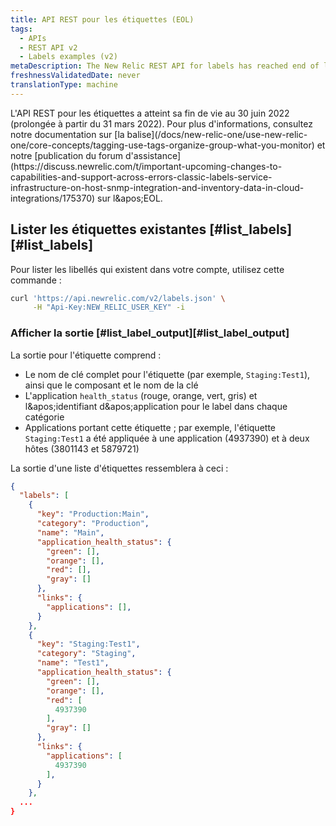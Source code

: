 ```yaml
---
title: API REST pour les étiquettes (EOL)
tags:
  - APIs
  - REST API v2
  - Labels examples (v2)
metaDescription: The New Relic REST API for labels has reached end of life. Use tags instead.
freshnessValidatedDate: never
translationType: machine
---
```


<Callout variant="important">
  L&apos;API REST pour les étiquettes a atteint sa fin de vie au 30 juin 2022 (prolongée à partir du 31 mars 2022). Pour plus d&apos;informations, consultez notre documentation sur [la balise](/docs/new-relic-one/use-new-relic-one/core-concepts/tagging-use-tags-organize-group-what-you-monitor) et notre [publication du forum d&apos;assistance](https://discuss.newrelic.com/t/important-upcoming-changes-to-capabilities-and-support-across-errors-classic-labels-service-infrastructure-on-host-snmp-integration-and-inventory-data-in-cloud-integrations/175370) sur l&amp;apos;EOL.
</Callout>

## Lister les étiquettes existantes [#list\_labels][#list_labels]

Pour lister les libellés qui existent dans votre compte, utilisez cette commande :

```sh
curl 'https://api.newrelic.com/v2/labels.json' \
     -H "Api-Key:NEW_RELIC_USER_KEY" -i
```

### Afficher la sortie [#list\_label\_output][#list_label_output]

La sortie pour l&apos;étiquette comprend :

* Le nom de clé complet pour l&apos;étiquette (par exemple, `Staging:Test1`), ainsi que le composant et le nom de la clé
* L&apos;application `health_status` (rouge, orange, vert, gris) et l&amp;apos;identifiant d&amp;apos;application pour le label dans chaque catégorie
* Applications portant cette étiquette ; par exemple, l&apos;étiquette `Staging:Test1` a été appliquée à une application (4937390) et à deux hôtes (3801143 et 5879721)

La sortie d&apos;une liste d&apos;étiquettes ressemblera à ceci :

```json
{
  "labels": [
    {
      "key": "Production:Main",
      "category": "Production",
      "name": "Main",
      "application_health_status": {
        "green": [],
        "orange": [],
        "red": [],
        "gray": []
      },
      "links": {
        "applications": [],
      }
    },
    {
      "key": "Staging:Test1",
      "category": "Staging",
      "name": "Test1",
      "application_health_status": {
        "green": [],
        "orange": [],
        "red": [
          4937390
        ],
        "gray": []
      },
      "links": {
        "applications": [
          4937390
        ],
      }
    },
  ...
}
```